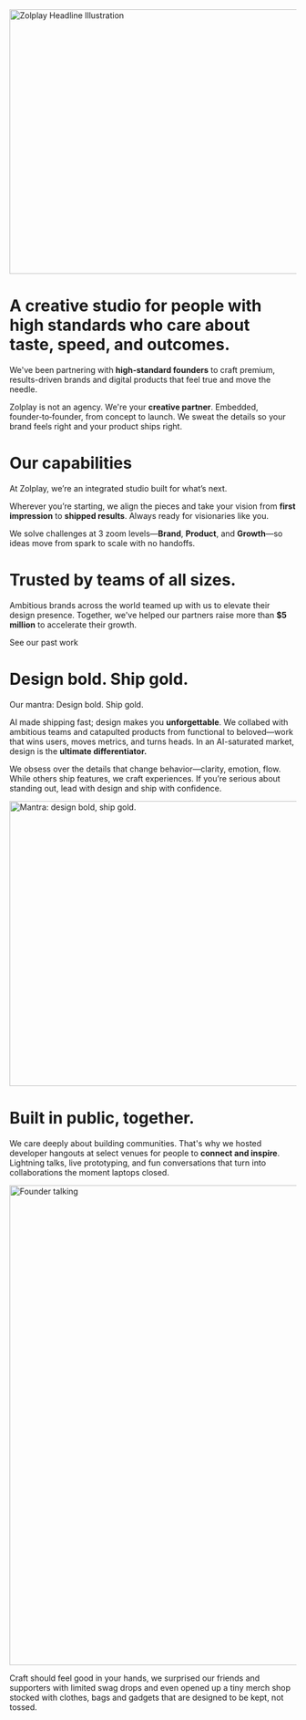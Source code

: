 <Image src="https://cdn.zolplay.com/zolplay-headline-illustration.png" width="1024" height="464" alt='Zolplay Headline Illustration' priority className="dark:invert-90" />

# A <Gradient>creative studio</Gradient> for people with high standards who care about <Gradient>taste, speed, and outcomes</Gradient>.

We've been partnering with <b>high-standard founders</b> to craft <Red>premium, results-driven</Red> brands and digital products that feel true and move the needle.

Zolplay is not an agency. We're your **creative partner**. Embedded, founder‑to‑founder, from concept to launch. We sweat the details so your brand feels right and your product ships right.

<BackgroundVideo src="https://cdn.zolplay.com/vids/banner-art.mp4" aspectRatio="3/1" className="mb-6" />

# Our capabilities

At Zolplay, we’re an integrated studio built for what’s next.

Wherever you’re starting, we align the pieces and take your vision from **first impression** to **shipped results**. Always ready for visionaries like you.

We solve challenges at 3 zoom levels—**Brand**, **Product**, and **Growth**—so ideas move from spark to scale with no handoffs.

# Trusted by teams of all sizes.

Ambitious brands across the world teamed up with us to elevate their design presence. Together, we've helped our partners raise more than **$5 million** to accelerate their growth.

<PartnerLogoWall />

<CTAButton href="/work">See our past work</CTAButton>

<BackgroundVideo src="https://cdn.zolplay.com/vids/partner-logos.mp4" aspectRatio="16/9" className="my-6" />

# Design bold. Ship gold.

Our mantra: <Gradient>Design bold. Ship gold.</Gradient>

AI made shipping fast; design makes you **unforgettable**. We collabed with ambitious teams and catapulted products from functional to beloved—work that wins users, moves metrics, and turns heads. In an AI-saturated market, design is the **ultimate differentiator.**

We obsess over the details that change behavior—clarity, emotion, flow. While others ship features, we craft experiences. If you’re serious about standing out, lead with design and ship with confidence.

<Image src="https://cdn.zolplay.com/pics/mantra.webp" alt='Mantra: design bold, ship gold.' width="1500" height="500" />

# Built in public, together.
We care deeply about building communities. That's why we hosted developer hangouts at select venues for people to **connect and inspire**. Lightning talks, live prototyping, and fun conversations that turn into collaborations the moment laptops closed.

<Image src="https://cdn.zolplay.com/pics/founder-talking.webp" alt='Founder talking' width="1500" height="842" />

<Gradient>Craft should feel good in your hands</Gradient>, we surprised our friends and supporters with limited swag drops and even opened up a tiny merch shop stocked with clothes, bags and gadgets that are designed to be kept, not tossed.

<BackgroundVideo src="https://cdn.zolplay.com/vids/hangouts-reel.mp4" aspectRatio="4/3" />

<BackgroundVideo src="https://cdn.zolplay.com/vids/swag-shop-reel.mp4" aspectRatio="16/9" />
